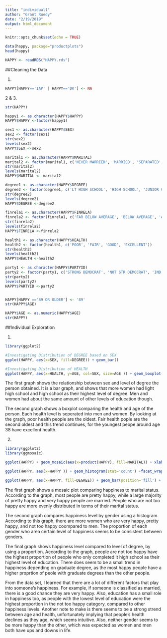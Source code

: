 ```yaml
---
title: "individual1"
author: "Grant Ruedy"
date: "2/19/2019"
output: html_document
---
```


```r
knitr::opts_chunk$set(echo = TRUE)
```

```r
data(happy, package="productplots")
head(happy)

HAPPY <- readRDS("HAPPY.rds")

```

##Cleaning the Data

1.
```r
HAPPY[HAPPY=='IAP' | HAPPY=='DK'] <- NA

```

2 & 3.
```r
str(HAPPY)

happy1 <- as.character(HAPPY$HAPPY)
HAPPY$HAPPY <-factor(happy1)

sex1 <- as.character(HAPPY$SEX)
sex2 <- factor(sex1)
str(sex2)
levels(sex2)
HAPPY$SEX <-sex2

marital1 <- as.character(HAPPY$MARITAL)
marital2 <- factor(marital1, c('NEVER MARRIED', 'MARRIED', 'SEPARATED', 'DIVORCED', 'WIDOWED'))
str(marital2)
levels(marital2)
HAPPY$MARITAL <- marital2

degree1 <- as.character(HAPPY$DEGREE)
degree2 <- factor(degree1, c('LT HIGH SCHOOL', 'HIGH SCHOOL', 'JUNIOR COLLEGE', 'BACHELOR', 'GRADUATE'))
str(degree2)
levels(degree2)
HAPPY$DEGREE <-degree2

finrela1 <- as.character(HAPPY$FINRELA)
finrela2 <- factor(finrela1, c('FAR BELOW AVERAGE', 'BELOW AVERAGE', 'AVERAGE', 'ABOVE AVERAGE', 'FAR ABOVE AVERAGE'))
str(finrela2)
levels(finrela2)
HAPPY$FINRELA <-finrela2

health1 <- as.character(HAPPY$HEALTH)
health2 <- factor(health1, c('POOR', 'FAIR', 'GOOD', 'EXCELLENT'))
str(health2)
levels(health2)
HAPPY$HEALTH <-health2

party1 <- as.character(HAPPY$PARTYID)
party2 <- factor(party1, c('STRONG DEMOCRAT', 'NOT STR DEMOCRAT', 'IND,NEAR DEM', 'INDEPENDENT', 'IND,NEAR REP', 'NOT STR REPUBLICAN', 'STRONG REPUBLICAN', 'OTHER PARTY'))
str(party2)
levels(party2)
HAPPY$PARTYID <-party2


HAPPY[HAPPY =='89 OR OLDER'] <- '89'
str(HAPPY$AGE)

HAPPY$AGE <- as.numeric(HAPPY$AGE)
str(HAPPY)

```

##Individual Exploration

1.
```r
library(ggplot2)

#Investigating Distribution of DEGREE based on SEX
ggplot(HAPPY, aes(x=SEX, fill=DEGREE)) + geom_bar()

#Investigating Distribution of HEALTH
ggplot(HAPPY, aes(x=HEALTH, y=AGE, col=SEX, size=AGE )) + geom_boxplot(na.rm=TRUE) 
```


The first graph shows the relationship between sex and level of degree the person obtained. It is a bar graph, and shows that more women had light high school and high school as their highest level of degree. Men and women had about the same amount of other levels of education though.

The second graph shows a boxplot comparing the health and age of the person. Each health level is seperated into men and women. By looking at the graph, poor health people are the oldest. Fair health pople are the second oldest and this trend continues, for the youngest peope around age 38 have excellent health. 


2.
```r
library(ggplot2)
library(ggmosaic)

ggplot(HAPPY) + geom_mosaic(aes(x=product(HAPPY), fill=MARITAL)) + xlab('Happiness Level')+ ylab('Marital Status') + ggtitle('Marital Status Vs Happiness Level')

ggplot(HAPPY, aes(x=HAPPY )) + geom_histogram(stat='count') +facet_wrap(~SEX) +coord_flip() +ylab('Happiness Level')+ ggtitle('Gender Vs Happiness Level')

ggplot(HAPPY, aes(x=HAPPY, fill=DEGREE)) + geom_bar(position='fill') + ylab('proportion') + xlab('Happiness Level')+ ggtitle('Level of Degree Vs Happiness')

```


The first graph shows a mosaic plot comparing happiness to marital status. According to the graph, most people are pretty happy, while a large majority of pretty happy and very happy people are married. People who are not too happy are more evenly distributed in terms of their marital status. 

The second graph compares happiness level by gender using a histogram. According to this graph, there are more women who are very happy, pretty happy, and not too happy coompared to men. The proportion of each gender who area certain level of happiness seems to be consistent between genders.

The final graph shows happiness level compared to level of degree, by using a proportion. According to the graph, people are not too happy have the highest proportion of people who only completed lt high school as their highest level of education. There does seem to be a small trend in happiness depending on graduate degree, as the most happy people have a higher proprtion of peole with graduate degrees than the other people. 


  
  
From the data set, I learned that there are a lot of different factors that play into someone's happiness. For example, if someone is classified as married, there is a good chance they are very happy. Also, education has a small role in happiness too, as people with the lowest level of education were the highest proportion in the not too happy category, compared to other happiness levels. Another note to make is there seems to be a strong strend between age and health, unfortunately implying that people's health declines as they age, which seems intuitive. Also, neither gender seems to be more happy than the other, which was expected as women and men both have ups and downs in life.
